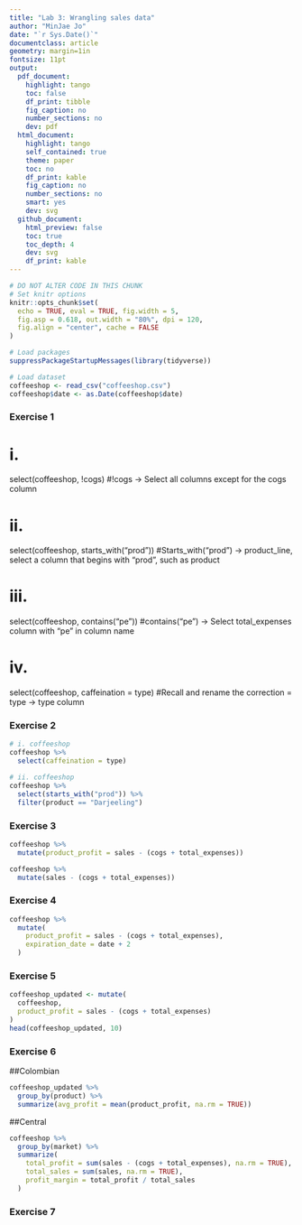 ```yaml
---
title: "Lab 3: Wrangling sales data"
author: "MinJae Jo"
date: "`r Sys.Date()`"
documentclass: article
geometry: margin=1in
fontsize: 11pt
output:
  pdf_document:
    highlight: tango
    toc: false
    df_print: tibble
    fig_caption: no
    number_sections: no
    dev: pdf
  html_document:
    highlight: tango
    self_contained: true
    theme: paper
    toc: no
    df_print: kable
    fig_caption: no
    number_sections: no
    smart: yes
    dev: svg
  github_document:
    html_preview: false
    toc: true
    toc_depth: 4
    dev: svg
    df_print: kable
---
```


```r
# DO NOT ALTER CODE IN THIS CHUNK
# Set knitr options
knitr::opts_chunk$set(
  echo = TRUE, eval = TRUE, fig.width = 5,
  fig.asp = 0.618, out.width = "80%", dpi = 120,
  fig.align = "center", cache = FALSE
)

# Load packages
suppressPackageStartupMessages(library(tidyverse))

# Load dataset
coffeeshop <- read_csv("coffeeshop.csv")
coffeeshop$date <- as.Date(coffeeshop$date)
```



### Exercise 1

# i.
select(coffeeshop, !cogs)
#!cogs → Select all columns except for the cogs column

# ii.
select(coffeeshop, starts_with("prod"))
#Starts_with("prod") → product_line, select a column that begins with "prod", such as product

# iii.
select(coffeeshop, contains("pe"))
#contains("pe") → Select total_expenses column with "pe" in column name

# iv.
select(coffeeshop, caffeination = type)
#Recall and rename the correction = type → type column


### Exercise 2

```r
# i. coffeeshop
coffeeshop %>%
  select(caffeination = type)
```
```r
# ii. coffeeshop
coffeeshop %>%
  select(starts_with("prod")) %>%
  filter(product == "Darjeeling")
```



### Exercise 3

```r
coffeeshop %>%
  mutate(product_profit = sales - (cogs + total_expenses))
```

```r
coffeeshop %>%
  mutate(sales - (cogs + total_expenses))
```

### Exercise 4

```r
coffeeshop %>%
  mutate(
    product_profit = sales - (cogs + total_expenses),
    expiration_date = date + 2
  )
```

### Exercise 5

```r
coffeeshop_updated <- mutate(
  coffeeshop,
  product_profit = sales - (cogs + total_expenses)
)
head(coffeeshop_updated, 10)
```


### Exercise 6

##Colombian
```r
coffeeshop_updated %>%
  group_by(product) %>%
  summarize(avg_profit = mean(product_profit, na.rm = TRUE))
```

##Central
```r
coffeeshop %>%
  group_by(market) %>%
  summarize(
    total_profit = sum(sales - (cogs + total_expenses), na.rm = TRUE),
    total_sales = sum(sales, na.rm = TRUE),
    profit_margin = total_profit / total_sales
  )
```

### Exercise 7